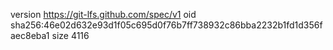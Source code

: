version https://git-lfs.github.com/spec/v1
oid sha256:46e02d632e93d1f05c695d0f76b7ff738932c86bba2232b1fd1d356faec8eba1
size 4116
